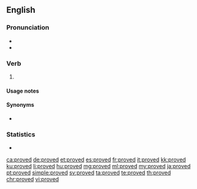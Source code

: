 ==English==

===Pronunciation===
* {{IPA|/ˈpruːvd/|lang=en}}
* {{audio|en-us-proved.ogg|Audio (US)|lang=en}}

===Verb===
{{head|en|verb form}}

# {{en-past of|prove}}

====Usage notes====
{{also|proven#Usage notes}}

====Synonyms====
* {{l|en|proven}} {{qualifier|proscribed}}

===Statistics===
* {{rank|island|special|memory|936|proved|plan|pain|official}}

[[ca:proved]]
[[de:proved]]
[[et:proved]]
[[es:proved]]
[[fr:proved]]
[[it:proved]]
[[kk:proved]]
[[ku:proved]]
[[li:proved]]
[[hu:proved]]
[[mg:proved]]
[[ml:proved]]
[[my:proved]]
[[ja:proved]]
[[pt:proved]]
[[simple:proved]]
[[sv:proved]]
[[ta:proved]]
[[te:proved]]
[[th:proved]]
[[chr:proved]]
[[vi:proved]]